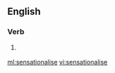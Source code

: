 ==English==

===Verb===
{{en-verb|sensationalises|sensationalising|sensationalised}}

# {{British}} {{alternative spelling of|sensationalize}}

[[ml:sensationalise]]
[[vi:sensationalise]]